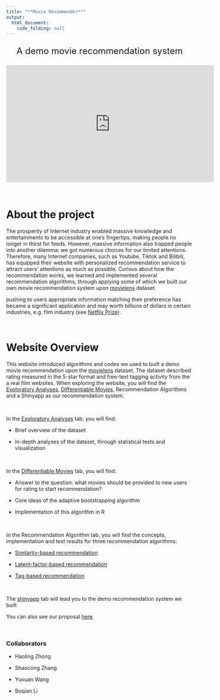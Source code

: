 ```yaml
---
title: "**Movie Recommender**"
output: 
  html_document:
    code_folding: null
---
```


<style type="text/css">

h1.title {
  font-size: 38px;
  color: Black;
  text-align: center;
}

h4.author { /* Header 4 - and the author and data headers use this too  */
    font-size: 18px;
  font-family: "Times New Roman", Times, serif;
  color: DarkRed;
  text-align: center;
}

</style>

<center>
<font size = "5">

A demo movie recommendation system

</font>
</center>



</style>

<center>

<iframe width="560" height="315" src="https://www.youtube.com/embed/6vIq99VgxkE" frameborder="0" allowfullscreen></iframe>

</font>
</center>

 
$\quad$
$\quad$
 
# About the project

The prosperity of Internet industry enabled massive knowledge and entertainments to be accessible at one's fingertips, making people no longer in thirst for feeds. However, massive information also trapped people into another dilemma: we got numerous choices for our limited attentions. Therefore, many Internet companies, such as Youtube, Tiktok and Bilibili, has equipped their website with personalized recommendation service to attract users' attentions as much as possible. Curious about how the recommendation works, we learned and implemented several recommendation algorithms, through applying some of which we built our own movie recommendation system upon [movielens](https://grouplens.org/datasets/movielens/latest/) dataset.


pushing to users appropriate information matching their preference has became a significant application and may worth billions of dollars in certain industries, e.g. film industry (see [Netflix Prize](https://en.wikipedia.org/wiki/Netflix_Prize)). 

$\quad$
$\quad$

# Website Overview

This website introduced algorithms and codes we used to built a demo movie recommendation upon the [movielens](https://grouplens.org/datasets/movielens/latest/) dataset. The dataset described rating measured in the 5-star format and free-text tagging activity from the a real film websites. When exploring the website, you will find the [Exploratory Analyses](EDA.html), [Differentiable Movies](tree-based-bootstraping.html), Recommendation Algorithms and a Shinyapp as our recommendation system.

$\quad$

In the [Exploratory Analyses](EDA.html) tab, you will find:

- Brief overview of the dataset

- In-depth analyses of the dataset, through statistical tests and visualization

$\quad$

In the [Differentiable Movies](tree-based-bootstraping.html) tab, you will find:

- Answer to the question: what movies should be provided to new users for rating to start recommendation?

- Core ideas of the adaptive bootstrapping algorithm

- Implementation of this algorithm in R

$\quad$  

In the Recommendation Algorithm tab, you will find the concepts, implementation and test results for three recommendation algorithms:

- [Similarity-based recommendation](user_similarity.html)

- [Latent-factor-based recommendation](SVD.html)

- [Tag-based recommendation](tag_system_recommendation.html)

$\quad$

The [shinyapp](https://hzhong.shinyapps.io/movierecommender/) tab will lead you to the demo recommendation system we built

You can also see our  proposal [here](Proposal.html).

$\quad$
$\quad$

### Collaborators

- Haoling Zhong

- Shaocong Zhang

- Yuxuan Wang

- Boqian Li 

